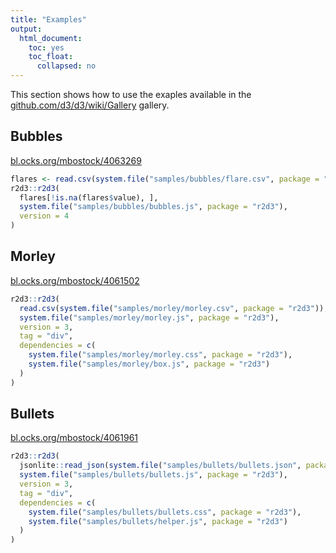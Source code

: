 ```yaml
---
title: "Examples"
output:
  html_document:
    toc: yes
    toc_float:
      collapsed: no
---
```


This section shows how to use the exaples available in the [github.com/d3/d3/wiki/Gallery](https://github.com/d3/d3/wiki/Gallery) gallery.

## Bubbles

[bl.ocks.org/mbostock/4063269](https://bl.ocks.org/mbostock/4063269)

```r
flares <- read.csv(system.file("samples/bubbles/flare.csv", package = "r2d3"))
r2d3::r2d3(
  flares[!is.na(flares$value), ],
  system.file("samples/bubbles/bubbles.js", package = "r2d3"),
  version = 4
)
```

## Morley

[bl.ocks.org/mbostock/4061502](https://bl.ocks.org/mbostock/4061502)

```r
r2d3::r2d3(
  read.csv(system.file("samples/morley/morley.csv", package = "r2d3")),
  system.file("samples/morley/morley.js", package = "r2d3"),
  version = 3,
  tag = "div",
  dependencies = c(
    system.file("samples/morley/morley.css", package = "r2d3"),
    system.file("samples/morley/box.js", package = "r2d3")
  )
)
```


## Bullets

[bl.ocks.org/mbostock/4061961](https://bl.ocks.org/mbostock/4061961)

```r
r2d3::r2d3(
  jsonlite::read_json(system.file("samples/bullets/bullets.json", package = "r2d3")),
  system.file("samples/bullets/bullets.js", package = "r2d3"),
  version = 3,
  tag = "div",
  dependencies = c(
    system.file("samples/bullets/bullets.css", package = "r2d3"),
    system.file("samples/bullets/helper.js", package = "r2d3")
  )
)
```